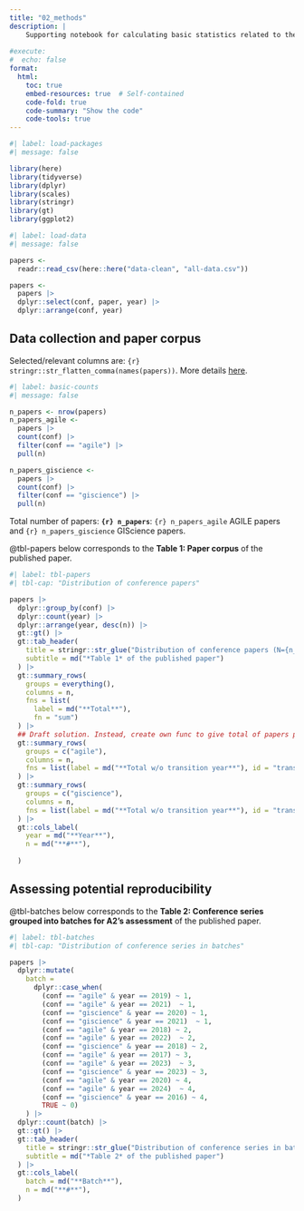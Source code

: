 ```yaml
---
title: "02_methods"
description: |
    Supporting notebook for calculating basic statistics related to the papers corpus. See the **Methods** section in the final article.
    
#execute:
#  echo: false
format: 
  html:
    toc: true
    embed-resources: true  # Self-contained
    code-fold: true
    code-summary: "Show the code"
    code-tools: true
---
```



```r
#| label: load-packages
#| message: false

library(here)
library(tidyverse)
library(dplyr)
library(scales)
library(stringr)
library(gt)
library(ggplot2)
```


```r
#| label: load-data
#| message: false

papers <- 
  readr::read_csv(here::here("data-clean", "all-data.csv"))

papers <- 
  papers |>
  dplyr::select(conf, paper, year) |>
  dplyr::arrange(conf, year)


```

## Data collection and paper corpus

Selected/relevant columns are: `{r} stringr::str_flatten_comma(names(papers))`. More details [here](https://github.com/nuest/reproducible-research-giscience-longitudinal-study/tree/main/data-clean).


```r
#| label: basic-counts
#| message: false

n_papers <- nrow(papers)
n_papers_agile <- 
  papers |>
  count(conf) |>
  filter(conf == "agile") |>
  pull(n)

n_papers_giscience <- 
  papers |>
  count(conf) |>
  filter(conf == "giscience") |>
  pull(n)
```

Total number of papers: **`{r} n_papers`**: `{r} n_papers_agile` AGILE papers and `{r} n_papers_giscience` GIScience papers.

@tbl-papers below corresponds to the **Table 1: Paper corpus** of the published paper. 

```r
#| label: tbl-papers
#| tbl-cap: "Distribution of conference papers"

papers |>
  dplyr::group_by(conf) |>
  dplyr::count(year) |>
  dplyr::arrange(year, desc(n)) |>
  gt::gt() |>
  gt::tab_header(
    title = stringr::str_glue("Distribution of conference papers (N={n_papers})"),
    subtitle = md("*Table 1* of the published paper")
  ) |>
  gt::summary_rows(
    groups = everything(),
    columns = n,
    fns = list(
      label = md("**Total**"),
      fn = "sum")
  ) |>
  ## Draft solution. Instead, create own func to give total of papers per group without transitions year
  gt::summary_rows(
    groups = c("agile"),
    columns = n,
    fns = list(label = md("**Total w/o transition year**"), id = "transition_agile") ~ (sum(.)-22)  
  ) |>
  gt::summary_rows(
    groups = c("giscience"),
    columns = n,
    fns = list(label = md("**Total w/o transition year**"), id = "transition_agile") ~ (sum(.)-16)  
  ) |>
  gt::cols_label(
    year = md("**Year**"),
    n = md("**#**"),
    
  )

```

## Assessing potential reproducibility

@tbl-batches below corresponds to the **Table 2: Conference series grouped into batches for A2’s assessment** of the published paper.


```r
#| label: tbl-batches
#| tbl-cap: "Distribution of conference series in batches"

papers |>
  dplyr::mutate(
    batch = 
      dplyr::case_when(
        (conf == "agile" & year == 2019) ~ 1,
        (conf == "agile" & year == 2021)  ~ 1,
        (conf == "giscience" & year == 2020) ~ 1,
        (conf == "giscience" & year == 2021)  ~ 1,
        (conf == "agile" & year == 2018) ~ 2,
        (conf == "agile" & year == 2022)  ~ 2,
        (conf == "giscience" & year == 2018) ~ 2,
        (conf == "agile" & year == 2017) ~ 3,
        (conf == "agile" & year == 2023)  ~ 3,
        (conf == "giscience" & year == 2023) ~ 3,
        (conf == "agile" & year == 2020) ~ 4,
        (conf == "agile" & year == 2024)  ~ 4,
        (conf == "giscience" & year == 2016) ~ 4,
        TRUE ~ 0)
    ) |>
  dplyr::count(batch) |>
  gt::gt() |>
  gt::tab_header(
    title = stringr::str_glue("Distribution of conference series in batches (N={n_papers})"),
    subtitle = md("*Table 2* of the published paper")
  ) |>
  gt::cols_label(
    batch = md("**Batch**"),
    n = md("**#**"),
  )
```


